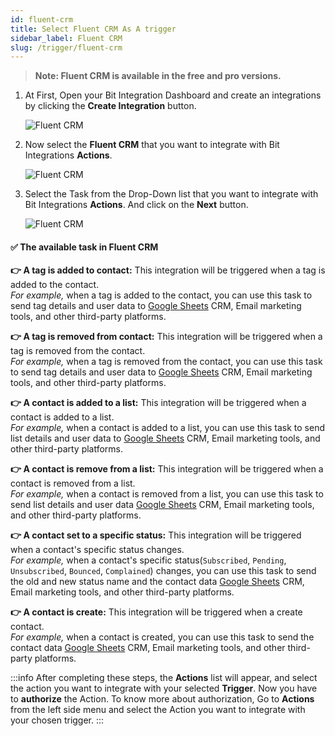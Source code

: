 ```yaml
---
id: fluent-crm
title: Select Fluent CRM As A trigger
sidebar_label: Fluent CRM
slug: /trigger/fluent-crm
---
```



> **Note: Fluent CRM is available in the free and pro versions.**

1. At First, Open your Bit Integration Dashboard and create an integrations by clicking the **Create Integration** button.

   <Image src="trigger/_create-integrations" alt="Fluent CRM" w="1020" h="350" />

2. Now select the **Fluent CRM** that you want to integrate with Bit Integrations **Actions**.

   <Image src="trigger/fluent-crm/_select-trigger" alt="Fluent CRM" w="1020" h="350" />

3. Select the Task from the Drop-Down list that you want to integrate with Bit Integrations **Actions**. And click on the **Next** button.

   <Image src="trigger/fluent-crm/select-form-or-task-name" alt="Fluent CRM" w="1020" h="350"/>

#### ✅ The available task in Fluent CRM

**👉 A tag is added to contact:** This integration will be triggered when a tag is added to the contact.   
*For example,* when a tag is added to the contact, you can use this task to send tag details and user data to [Google Sheets](https://docs.bit-integrations.bitapps.pro/integrations/google-sheet) CRM, Email marketing tools, and other third-party platforms.

**👉 A tag is removed from contact:** This integration will be triggered when a tag is removed from the contact.   
*For example,* when a tag is removed from the contact, you can use this task to send tag details and user data to [Google Sheets](https://docs.bit-integrations.bitapps.pro/integrations/google-sheet) CRM, Email marketing tools, and other third-party platforms.

**👉 A contact is added to a list:** This integration will be triggered when a contact is added to a list.   
*For example,* when a contact is added to a list, you can use this task to send list details and user data to [Google Sheets](https://docs.bit-integrations.bitapps.pro/integrations/google-sheet) CRM, Email marketing tools, and other third-party platforms.

**👉 A contact is remove from a list:** This integration will be triggered when a contact is removed from a list.   
*For example,* when a contact is removed from a list, you can use this task to send list details and user data [Google Sheets](https://docs.bit-integrations.bitapps.pro/integrations/google-sheet) CRM, Email marketing tools, and other third-party platforms.

**👉 A contact set to a specific status:** This integration will be triggered when a contact's specific status changes.   
*For example,* when a contact's specific status(`Subscribed`, `Pending`, `Unsubscribed`, `Bounced`, `Complained`) changes, you can use this task to send the old and new status name and the contact data  [Google Sheets](https://docs.bit-integrations.bitapps.pro/integrations/google-sheet) CRM, Email marketing tools, and other third-party platforms.

**👉 A contact is create:** This integration will be triggered when a create contact.   
*For example,* when a contact is created, you can use this task to send the contact data [Google Sheets](https://docs.bit-integrations.bitapps.pro/integrations/google-sheet) CRM, Email marketing tools, and other third-party platforms.


:::info
  After completing these steps, the **Actions** list will appear, and select the action you want to integrate with your selected **Trigger**. Now you have to **authorize** the Action. To know more about authorization, Go to **Actions** from the left side menu and select the Action you want to integrate with your chosen trigger.
:::


<Feedback/>